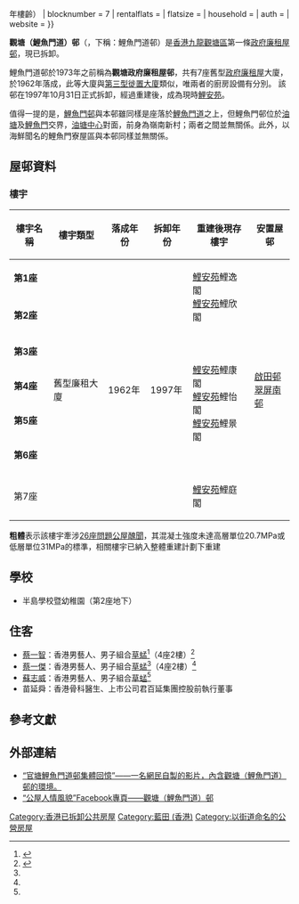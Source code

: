 {{不是|鯉魚門|鯉魚門邨}}
{{HKPublicHousing |
| authority = 
| photo = Kwun Tong Lei Yue Mun Road Estate 1980s.jpg
| phototitle = 觀塘（鯉魚門道）邨外貌
| district = 觀塘區
| type = 1
| year = 1962年
| disassembly = 1997年（{{#expr:1997 - 1962}}年樓齡）
| blocknumber = 7
| rentalflats = 
| flatsize = 
| household = 
| auth = 
| website = 
}}

'''觀塘（鯉魚門道）邨'''（{{lang-en|Lei Yue Mun Road Estate}}，下稱：鯉魚門道邨）是[[香港|香港]][[九龍|九龍]][[觀塘區|觀塘區]]第一條[[政府廉租屋邨|政府廉租屋邨]]，現已拆卸。

鯉魚門道邨於1973年之前稱為'''觀塘政府廉租屋邨'''，共有7座舊型[[政府廉租屋|政府廉租屋]]大廈，於1962年落成，此等大廈與[[徙置大廈#第三型|第三型徙置大廈]]類似，唯兩者的廚房設備有分別。 該邨在1997年10月31日正式拆卸，經過重建後，成為現時[[鯉安苑|鯉安苑]]。

值得一提的是，[[鯉魚門邨|鯉魚門邨]]與本邨雖同樣是座落於[[鯉魚門道|鯉魚門道]]之上，但鯉魚門邨位於[[油塘|油塘]]及[[鯉魚門|鯉魚門]]交界，[[油塘中心|油塘中心]]對面，前身為嶺南新村；兩者之間並無關係。此外，以海鮮聞名的鯉魚門寮屋區與本邨同樣並無關係。

== 屋邨資料 ==

=== 樓宇 ===
{| class="wikitable" style="text-align: center"
! 樓宇名稱 !! 樓宇類型 !! 落成年份 !! 拆卸年份 !! 重建後現存樓宇 !! 安置屋邨
|-
| '''第1座'''
| rowspan="7" | 舊型廉租大廈
| rowspan="7" | 1962年
| rowspan="7" | 1997年
| rowspan="2" | [[鯉安苑|鯉安苑]]鯉逸閣<br>[[鯉安苑|鯉安苑]]鯉欣閣
| rowspan=7 | [[啟田邨|啟田邨]]<br>[[翠屏南邨|翠屏南邨]]
|-
| '''第2座'''
|-
| '''第3座'''
| rowspan="4" | [[鯉安苑|鯉安苑]]鯉康閣<br>[[鯉安苑|鯉安苑]]鯉怡閣<br>[[鯉安苑|鯉安苑]]鯉景閣
|-
| '''第4座'''
|-
| '''第5座'''
|-
| '''第6座'''
|-
| 第7座
| [[鯉安苑|鯉安苑]]鯉庭閣
|}
'''粗體'''表示該樓宇牽涉[[26座問題公屋醜聞|26座問題公屋醜聞]]，其混凝土強度未達高層單位20.7MPa或低層單位31MPa的標準，相關樓宇已納入整體重建計劃下重建

==學校==
*半島學校暨幼稚園（第2座地下）

==住客==
*[[蔡一智|蔡一智]]：香港男藝人、男子組合[[草蜢_(組合)|草蜢]]<ref name="HK港生活：他們都是屋邨長大的　這些名人可能曾經是你鄰居 (九龍篇)">{{Cite web |url = http://hk.ulifestyle.com.hk/topic/detail.html?id=ABFGD1ozBw1ZFANt |title = HK港生活：他們都是屋邨長大的　這些名人可能曾經是你鄰居 (九龍篇) |date = 2015-06-19 |publisher = 香港經濟日報——U Liftstyle |language = zh-hk |accessdate = 2016-05-23 |archive-date = 2017-03-27 |archive-url = https://web.archive.org/web/20170327104218/http://hk.ulifestyle.com.hk/topic/detail.html?id=ABFGD1ozBw1ZFANt |dead-url = no }}</ref>（4座2樓）<ref name="“官塘鯉魚門道邨集體回憶”內留言">{{Cite web |url=https://www.youtube.com/watch?v=CPV0l-D5Wfs |title=“官塘鯉魚門道邨集體回憶”內留言 |access-date=2016-05-23 |archive-date=2017-05-10 |archive-url=https://web.archive.org/web/20170510230658/https://www.youtube.com/watch?v=CPV0l-D5Wfs |dead-url=no }}</ref>
*[[蔡一傑|蔡一傑]]：香港男藝人、男子組合[[草蜢_(組合)|草蜢]]<ref name="HK港生活：他們都是屋邨長大的　這些名人可能曾經是你鄰居 (九龍篇)" />（4座2樓）<ref name="“官塘鯉魚門道邨集體回憶”內留言" />
*[[蘇志威|蘇志威]]：香港男藝人、男子組合[[草蜢_(組合)|草蜢]]<ref name="HK港生活：他們都是屋邨長大的　這些名人可能曾經是你鄰居 (九龍篇)" />
*苗延舜：香港骨科醫生、上市公司君百延集團控股前執行董事

== 參考文獻==
{{reflist}}

==外部連結 ==
* [https://www.youtube.com/watch?v=CPV0l-D5Wfs “官塘鯉魚門道邨集體回憶”——一名網民自製的影片，內含觀塘（鯉魚門道）邨的環境。] {{Wayback|url=https://www.youtube.com/watch?v=CPV0l-D5Wfs |date=20170510230658 }}
* [https://www.facebook.com/media/set/?set=a.198441696856485.49978.153316554702333 “公屋人情風貌”Facebook專頁——觀塘（鯉魚門道）邨] {{Wayback|url=https://www.facebook.com/media/set/?set=a.198441696856485.49978.153316554702333 |date=20170519204538 }}

{{香港已拆卸公共屋邨}}

[[Category:香港已拆卸公共房屋|Category:香港已拆卸公共房屋]]
[[Category:藍田_(香港)|Category:藍田 (香港)]]
[[Category:以街道命名的公營房屋|Category:以街道命名的公營房屋]]